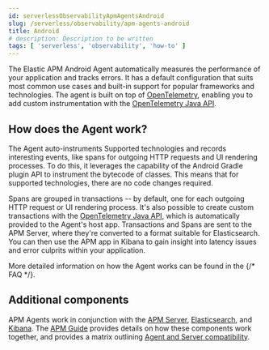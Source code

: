 ```yaml
---
id: serverlessObservabilityApmAgentsAndroid
slug: /serverless/observability/apm-agents-android
title: Android
# description: Description to be written
tags: [ 'serverless', 'observability', 'how-to' ]
---
```



<div id="intro"></div>

The Elastic APM Android Agent automatically measures the performance of your application and tracks errors.
It has a default configuration that suits most common use cases and built-in support for popular frameworks and technologies.
The agent is built on top of [OpenTelemetry](https://opentelemetry.io/), enabling you to add custom instrumentation with the
[OpenTelemetry Java API](https://opentelemetry.io/docs/instrumentation/java/manual/).

<div id="how-it-works"></div>

## How does the Agent work?

The Agent auto-instruments <DocLink id="serverlessObservabilityApmAgentsAndroidSupportedTechnologies">Supported technologies</DocLink> and records interesting events, like spans for outgoing HTTP requests and UI rendering processes.
To do this, it leverages the capability of the Android Gradle plugin API to instrument the bytecode of classes.
This means that for supported technologies, there are no code changes required.

Spans are grouped in transactions -- by default, one for each outgoing HTTP request or UI rendering process.
It's also possible to create custom transactions with the [OpenTelemetry Java API](https://opentelemetry.io/docs/instrumentation/java/manual/), which is automatically provided to the Agent's host app.
Transactions and Spans are sent to the APM Server, where they're converted to a format suitable for Elasticsearch.
You can then use the APM app in Kibana to gain insight into latency issues and error culprits within your application.

More detailed information on how the Agent works can be found in the {/* <DocLink id="enApmAgentAndroidFaq" section="how-does-the-agent-work?">FAQ</DocLink> */}.

<div id="additional-components"></div>

## Additional components

APM Agents work in conjunction with the [APM Server](((apm-guide-ref))/index.html), [Elasticsearch](((ref))/index.html), and [Kibana](((kibana-ref))/index.html).
The [APM Guide](((apm-guide-ref))/index.html) provides details on how these components work together, and provides a matrix outlining [Agent and Server compatibility](((apm-guide-ref))/agent-server-compatibility.html).